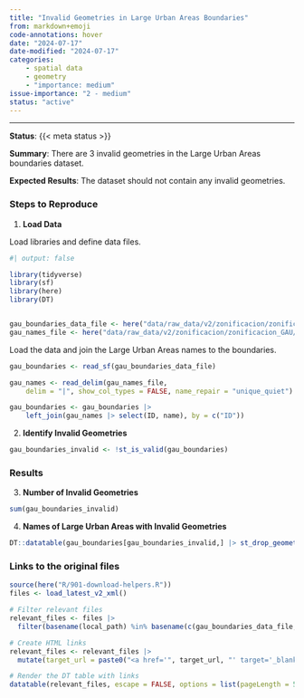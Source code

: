 ```yaml
---
title: "Invalid Geometries in Large Urban Areas Boundaries"
from: markdown+emoji
code-annotations: hover
date: "2024-07-17"
date-modified: "2024-07-17"
categories:
    - spatial data
    - geometry
    - "importance: medium"
issue-importance: "2 - medium"
status: "active"
---
```


---

**Status**: {{< meta status >}}

**Summary**: There are 3 invalid geometries in the Large Urban Areas boundaries dataset.

**Expected Results**: The dataset should not contain any invalid geometries.


### Steps to Reproduce


1. **Load Data**

Load libraries and define data files.

```r
#| output: false

library(tidyverse)
library(sf)
library(here)
library(DT)


gau_boundaries_data_file <- here("data/raw_data/v2/zonificacion/zonificacion_GAU/zonificacion_gaus.shp")
gau_names_file <- here("data/raw_data/v2/zonificacion/zonificacion_GAU/nombres_gaus.csv")
```

Load the data and join the Large Urban Areas names to the boundaries.


```r
gau_boundaries <- read_sf(gau_boundaries_data_file)

gau_names <- read_delim(gau_names_file,
    delim = "|", show_col_types = FALSE, name_repair = "unique_quiet")

gau_boundaries <- gau_boundaries |>
    left_join(gau_names |> select(ID, name), by = c("ID"))
```


2. **Identify Invalid Geometries**

```r
gau_boundaries_invalid <- !st_is_valid(gau_boundaries)
```

### Results

3. **Number of Invalid Geometries**

```r
sum(gau_boundaries_invalid)
```

4. **Names of Large Urban Areas with Invalid Geometries**

```r
DT::datatable(gau_boundaries[gau_boundaries_invalid,] |> st_drop_geometry())
```



### Links to the original files

```r
source(here("R/901-download-helpers.R"))
files <- load_latest_v2_xml()

# Filter relevant files
relevant_files <- files |> 
  filter(basename(local_path) %in% basename(c(gau_boundaries_data_file, gau_names_file)) )

# Create HTML links
relevant_files <- relevant_files |> 
  mutate(target_url = paste0("<a href='", target_url, "' target='_blank'>", target_url, "</a>"))

# Render the DT table with links
datatable(relevant_files, escape = FALSE, options = list(pageLength = 5))
```


